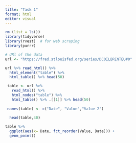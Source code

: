 ```yaml
---
title: "Task 1"
format: html
editor: visual
---
```


```r
rm (list = ls())
library(tidyverse)
library(rvest)  # for web scraping 
library(purrr)
```

```r
# URl of the data 
url <- "https://fred.stlouisfed.org/series/DCOILBRENTEU#0"

url %>% read_html() %>% 
  html_element("table") %>%  
  html_table() %>% head(50)
```

```r
 table <- url %>%
   read_html() %>% 
   html_nodes("table") %>%  
   html_table() %>% .[[1]] %>% head(50)
 
 names(table) <- c("Date", "Value","Value 2")
 
  head(table,40)
```

```r
table %>%
  ggplot(aes(x= Date, fct_reorder(Value, Date))) +
  geom_point()
```
